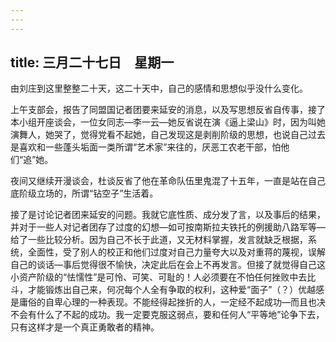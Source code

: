 ```yaml
---
---
---
```

title: 三月二十七日　星期一
---




由刘庄到这里整整二十天，这二十天中，自己的感情和思想似乎没什么变化。

上午支部会，报告了同盟国记者团要来延安的消息，以及写思想反省自传事，接了本小组开座谈会，一位女同志―李一云―她反省说在演《逼上梁山》时，因为叫她演舞人，她哭了，觉得党看不起她，自己发现这是剥削阶级的思想，也说自己过去是喜欢和一些蓬头垢面一类所谓“艺术家”来往的，厌恶工农老干部，怕他们“追”她。

夜间又继续开漫谈会，杜谈反省了他在革命队伍里鬼混了十五年，一直是站在自己底阶级立场的，所谓“钻空子”生活着。

接了是讨论记者团来延安的问题。我就它底性质、成分发了言，以及事后的结果，并对于一些人对记者团存了过度的幻想―如可按南斯拉夫铁托的例援助八路军等―给了一些比较分析。因为自己不长于此道，又无材料掌握，发言就缺乏根据，系统，全面性，受了别人的校正和他们过度对自己力量夸大以及对重蒋的蔑视，误解自己的谈话―事后觉得很不愉快，决定此后在会上不再发言。但接了就觉得自己这小资产阶级的“怯懦性”是可怜、可笑、可耻的！人必须要在不怕任何挫败中去比斗，才能锻炼出自己来，何况每个人全有争取的权利，这种爱“面子”（？）优越感是庸俗的自卑心理的一种表现。不能经得起挫折的人，一定经不起成功―而且也决不会有什么了不起的成功。我一定要克服这弱点，要和任何人“平等地”论争下去，只有这样才是一个真正勇敢者的精神。
